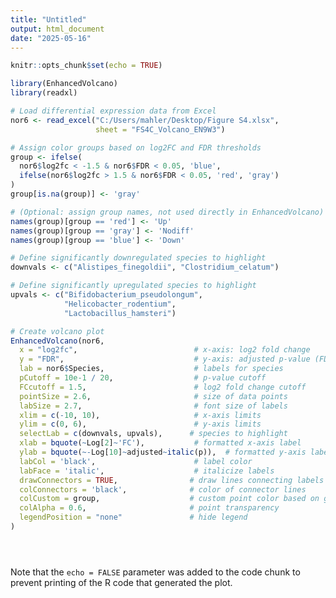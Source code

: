 ---
title: "Untitled"
output: html_document
date: "2025-05-16"
---

```{r setup, include=FALSE}
knitr::opts_chunk$set(echo = TRUE)
```



```{r cars}

library(EnhancedVolcano)
library(readxl)

# Load differential expression data from Excel
nor6 <- read_excel("C:/Users/mahler/Desktop/Figure S4.xlsx", 
                   sheet = "FS4C_Volcano_EN9W3")

# Assign color groups based on log2FC and FDR thresholds
group <- ifelse(
  nor6$log2fc < -1.5 & nor6$FDR < 0.05, 'blue',
  ifelse(nor6$log2fc > 1.5 & nor6$FDR < 0.05, 'red', 'gray')
)
group[is.na(group)] <- 'gray'

# (Optional: assign group names, not used directly in EnhancedVolcano)
names(group)[group == 'red'] <- 'Up'
names(group)[group == 'gray'] <- 'Nodiff'
names(group)[group == 'blue'] <- 'Down'

# Define significantly downregulated species to highlight
downvals <- c("Alistipes_finegoldii", "Clostridium_celatum")

# Define significantly upregulated species to highlight
upvals <- c("Bifidobacterium_pseudolongum", 
            "Helicobacter_rodentium", 
            "Lactobacillus_hamsteri")

# Create volcano plot
EnhancedVolcano(nor6,
  x = "log2fc",                          # x-axis: log2 fold change
  y = "FDR",                             # y-axis: adjusted p-value (FDR)
  lab = nor6$Species,                    # labels for species
  pCutoff = 10e-1 / 20,                  # p-value cutoff
  FCcutoff = 1.5,                        # log2 fold change cutoff
  pointSize = 2.6,                       # size of data points
  labSize = 2.7,                         # font size of labels
  xlim = c(-10, 10),                     # x-axis limits
  ylim = c(0, 6),                        # y-axis limits
  selectLab = c(downvals, upvals),      # species to highlight
  xlab = bquote(~Log[2]~'FC'),           # formatted x-axis label
  ylab = bquote(~-Log[10]~adjusted~italic(p)),  # formatted y-axis label
  labCol = 'black',                      # label color
  labFace = 'italic',                    # italicize labels
  drawConnectors = TRUE,                # draw lines connecting labels to points
  colConnectors = 'black',              # color of connector lines
  colCustom = group,                    # custom point color based on group
  colAlpha = 0.6,                       # point transparency
  legendPosition = "none"               # hide legend
)




```



```{r pressure, echo=FALSE}

```

Note that the `echo = FALSE` parameter was added to the code chunk to prevent printing of the R code that generated the plot.
